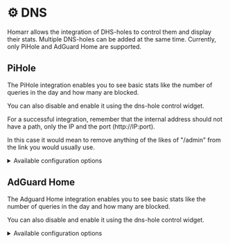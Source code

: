 # ⚙️ DNS

Homarr allows the integration of DHS-holes to control them and display their stats.
Multiple DNS-holes can be added at the same time.
Currently, only PiHole and AdGuard Home are supported.

## PiHole
The PiHole integration enables you to see basic stats like the number of queries in the day and how many are blocked.

You can also disable and enable it using the dns-hole control widget.

For a successful integration, remember that the internal address should not have a path, only the IP and the port (http://IP:port).

In this case it would mean to remove anything of the likes of "/admin" from the link you would usually use.

<details>
  <summary>
  Available configuration options
  </summary>
  <div>

| Field    | Type    | Description |
| -------- | ------- | ----------- |
| ApiToken | Private | Token used for authentication |

  </div>
</details>

## AdGuard Home
The Adguard Home integration enables you to see basic stats like the number of queries in the day and how many are blocked.

You can also disable and enable it using the dns-hole control widget.

<details>
  <summary>
  Available configuration options
  </summary>
  <div>

| Field    | Type    | Description |
| -------- | ------- | ----------- |
| Username | Private | Username used for authentication |
| Password | Private | Password used for authentication |

  </div>
</details>